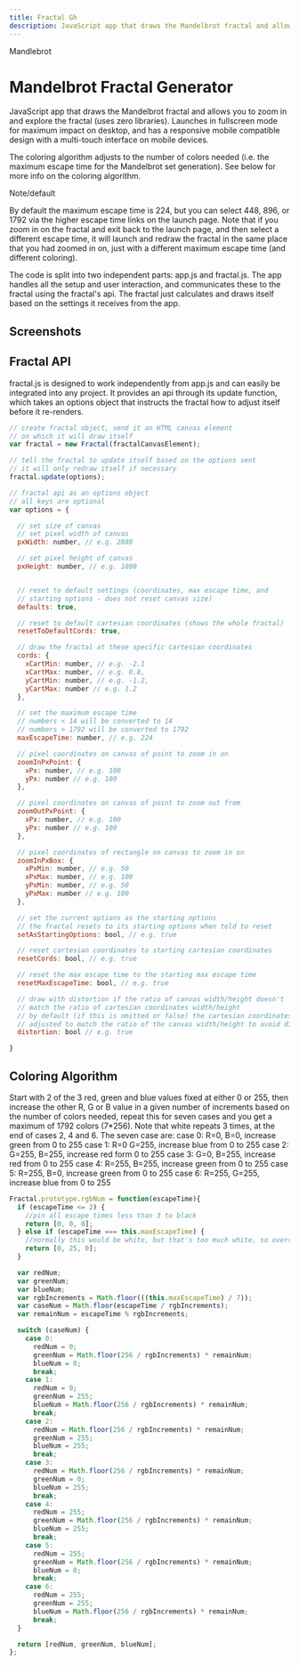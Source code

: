```yaml
---
title: Fractal Gh
description: JavaScript app that draws the Mandelbrot fractal and allows you to zoom in and explore the fractal (uses zero libraries).
---
```



<GroupName>Mandlebrot</GroupName>
# Mandelbrot Fractal Generator

JavaScript app that draws the Mandelbrot fractal and allows you to zoom in and explore the fractal (uses zero libraries). 
Launches in fullscreen mode for maximum impact on desktop, and has a responsive mobile compatible design with 
a multi-touch interface on mobile devices.

<Album title="Fractals Album" images={fractalghSamples} columns={2} />

The coloring algorithm adjusts to the number of colors needed (i.e. the maximum escape time for the Mandelbrot set generation). 
See below for more info on the coloring algorithm.

<Aside type='note'>Note/default</Aside>
<p>
By default the maximum escape time is 224, but you can select 448, 896, or 1792 via the higher escape time links on the launch page. 
Note that if you zoom in on the fractal and exit back to the launch page, and then select a different escape time, 
it will launch and redraw the fractal in the same place that you had zoomed in on, just with a different maximum escape time 
(and different coloring).
</p>

The code is split into two independent parts: app.js and fractal.js. The app handles all the setup and user interaction, 
and communicates these to the fractal using the fractal's api. 
The fractal just calculates and draws itself based on the settings it receives from the app.

## Screenshots

## Fractal API

fractal.js is designed to work independently from app.js and can easily be integrated into any project. 
It provides an api through its update function, which takes an options object that instructs
the fractal how to adjust itself before it re-renders.

```js
// create fractal object, send it an HTML canvas element
// on which it will draw itself
var fractal = new Fractal(fractalCanvasElement);

// tell the fractal to update itself based on the options sent
// it will only redraw itself if necessary
fractal.update(options);
```

```js
// fractal api as an options object
// all keys are optional
var options = {

  // set size of canvas
  // set pixel width of canvas
  pxWidth: number, // e.g. 2880

  // set pixel height of canvas
  pxHeight: number, // e.g. 1800


  // reset to default settings (coordinates, max escape time, and
  // starting options - does not reset canvas size)
  defaults: true,

  // reset to default cartesian coordinates (shows the whole fractal)
  resetToDefaultCords: true,

  // draw the fractal at these specific cartesian coordinates
  cords: {  
    xCartMin: number, // e.g. -2.1
    xCartMax: number, // e.g. 0.8,
    yCartMin: number, // e.g. -1.2,
    yCartMax: number // e.g. 1.2
  },

  // set the maximum escape time
  // numbers < 14 will be converted to 14
  // numbers > 1792 will be converted to 1792
  maxEscapeTime: number, // e.g. 224

  // pixel coordinates on canvas of point to zoom in on
  zoomInPxPoint: {
    xPx: number, // e.g. 100
    yPx: number // e.g. 100
  },

  // pixel coordinates on canvas of point to zoom out from
  zoomOutPxPoint: {
    xPx: number, // e.g. 100
    yPx: number // e.g. 100
  },

  // pixel coordinates of rectangle on canvas to zoom in on
  zoomInPxBox: {
    xPxMin: number, // e.g. 50
    xPxMax: number, // e.g. 100
    yPxMin: number, // e.g. 50
    yPxMax: number // e.g. 100
  },

  // set the current options as the starting options
  // the fractal resets to its starting options when told to reset
  setAsStartingOptions: bool, // e.g. true

  // reset cartesian coordinates to starting cartesian coordinates
  resetCords: bool, // e.g. true

  // reset the max escape time to the starting max escape time
  resetMaxEscapeTime: bool, // e.g. true

  // draw with distortion if the ratio of canvas width/height doesn't
  // match the ratio of cartesian coordinates width/height
  // by default (if this is omitted or false) the cartesian coordinates are
  // adjusted to match the ratio of the canvas width/height to avoid distortion
  distortion: bool // e.g. true

}
```

## Coloring Algorithm
<ArticleSection>
Start with 2 of the 3 red, green and blue values fixed at either 0 or 255, 
then increase the other R, G or B value in a given number of increments based on the number of colors needed, 
repeat this for seven cases and you get a maximum of 1792 colors (7*256). Note that white repeats 3 times, at the end of cases 2, 4 and 6.
</ArticleSection>
The seven case are:  
case 0: R=0, B=0, increase green from 0 to 255  
case 1: R=0 G=255, increase blue from 0 to 255  
case 2: G=255, B=255, increase red form 0 to 255  
case 3: G=0, B=255, increase red from 0 to 255  
case 4: R=255, B=255, increase green from 0 to 255  
case 5: R=255, B=0, increase green from 0 to 255  
case 6: R=255, G=255, increase blue from 0 to 255

```js
Fractal.prototype.rgbNum = function(escapeTime){
  if (escapeTime <= 2) {
    //pin all escape times less than 3 to black
    return [0, 0, 0];
  } else if (escapeTime === this.maxEscapeTime) {
    //normally this would be white, but that's too much white, so override
    return [0, 25, 0];
  }

  var redNum;
  var greenNum;
  var blueNum;
  var rgbIncrements = Math.floor(((this.maxEscapeTime) / 7));
  var caseNum = Math.floor(escapeTime / rgbIncrements);
  var remainNum = escapeTime % rgbIncrements;

  switch (caseNum) {
    case 0:
      redNum = 0;
      greenNum = Math.floor(256 / rgbIncrements) * remainNum;
      blueNum = 0;
      break;
    case 1:
      redNum = 0;
      greenNum = 255;
      blueNum = Math.floor(256 / rgbIncrements) * remainNum;
      break;
    case 2:
      redNum = Math.floor(256 / rgbIncrements) * remainNum;
      greenNum = 255;
      blueNum = 255;
      break;
    case 3:
      redNum = Math.floor(256 / rgbIncrements) * remainNum;
      greenNum = 0;
      blueNum = 255;
      break;
    case 4:
      redNum = 255;
      greenNum = Math.floor(256 / rgbIncrements) * remainNum;
      blueNum = 255;
      break;
    case 5:
      redNum = 255;
      greenNum = Math.floor(256 / rgbIncrements) * remainNum;
      blueNum = 0;
      break;
    case 6:
      redNum = 255;
      greenNum = 255;
      blueNum = Math.floor(256 / rgbIncrements) * remainNum;
      break;
  }

  return [redNum, greenNum, blueNum];
};
```
